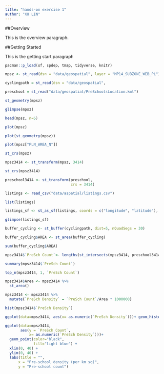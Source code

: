 ```yaml
---
title: "hands-on exercise 1"
author: "XU LIN"
---
```


##Overview

This is the overview paragraph.

##Getting Started

This is the getting start paragraph

```r
pacman::p_load(sf, spdep, tmap, tidyverse, knitr)
```

```r
mpsz <- st_read(dsn = "data/geospatial", layer = "MP14_SUBZONE_WEB_PL")
```

```r
cyclingpath = st_read(dsn = "data/geospatial",                           layer = "CyclingPathGazette")
```

```r
preschool = st_read("data/geospatial/PreSchoolsLocation.kml")
```

```r
st_geometry(mpsz)
```

```r
glimpse(mpsz)
```

```r
head(mpsz, n=5)  
```

```r
plot(mpsz)
```

```r
plot(st_geometry(mpsz))
```

```r
plot(mpsz["PLN_AREA_N"])
```

```r
st_crs(mpsz)
```

```r
mpsz3414 <- st_transform(mpsz, 3414)
```

```r
st_crs(mpsz3414)
```

```r
preschool3414 <- st_transform(preschool, 
                              crs = 3414)
```

```r
listings <- read_csv("data/aspatial/listings.csv")
```

```r
list(listings)
```

```r
listings_sf <- st_as_sf(listings, coords = c("longitude", "latitude"), crs=4326) %>% st_transform(crs = 3414)
```

```r
glimpse(listings_sf)
```

```r
buffer_cycling <- st_buffer(cyclingpath, dist=5, nQuadSegs = 30)
```

```r
buffer_cycling$AREA <- st_area(buffer_cycling)
```

```r
sum(buffer_cycling$AREA)
```

```r
mpsz3414$`PreSch Count`<- lengths(st_intersects(mpsz3414, preschool3414))
```

```r
summary(mpsz3414$`PreSch Count`)
```

```r
top_n(mpsz3414, 1, `PreSch Count`)
```

```r
mpsz3414$Area <- mpsz3414 %>%
  st_area()
```

```r
mpsz3414 <- mpsz3414 %>%
  mutate(`PreSch Density` = `PreSch Count`/Area * 1000000)
```

```r
hist(mpsz3414$`PreSch Density`)
```

```r
ggplot(data=mpsz3414, aes(x= as.numeric(`PreSch Density`)))+ geom_histogram(bins=20, color="black", fill="light blue") + labs(title = "Are pre-school even distributed in Singapore?", subtitle= "There are many planning sub-zones with a single pre-school, on the other hand, nthere are two planning sub-zones with at least 20 pre-schools", x = "Pre-school density (per km sq)", y = "Frequency")
```

```r
ggplot(data=mpsz3414, 
       aes(y = `PreSch Count`, 
           x= as.numeric(`PreSch Density`)))+
  geom_point(color="black", 
             fill="light blue") +
  xlim(0, 40) +
  ylim(0, 40) +
  labs(title = "",
      x = "Pre-school density (per km sq)",
      y = "Pre-school count")
```
